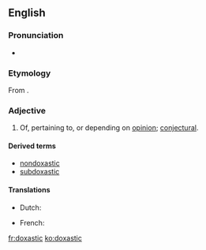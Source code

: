 ==English==
{{wikipedia|Doxastic logic}}

===Pronunciation===
* {{IPA|/dɒkˈsæstɪk/}}
{{rfap|lang=en}}

===Etymology===
From {{etyl|grc|en}} {{term|δοξασία||belief, opinion, conviction|tr=doxasia|lang=grc|sc=polytonic}}.

===Adjective===
{{en-adj}}

# Of, pertaining to, or depending on [[opinion]]; [[conjectural]].

====Derived terms====
* [[nondoxastic]]
* [[subdoxastic]]

====Translations====
{{trans-top|related to opinion}}
* Dutch: {{t|nl|doxastisch}}
{{trans-mid}}
* French: {{t+|fr|doxastique}}
{{trans-bottom}}

[[fr:doxastic]]
[[ko:doxastic]]